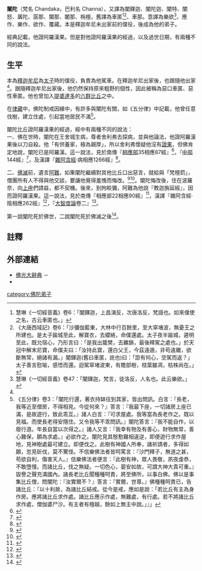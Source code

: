 '''闡陀'''（梵名  Chandaka，巴利名  Channa），又譯為闡鐸迦、闡陀迦、闡特、闡怒、羼陀、孱那、闡那、闍那、栴檀，舊譯為車匿<ref>慧琳《一切經音義》卷6：「闡鐸迦，上昌演反，次唐洛反，梵語也。如來僕使之名，古云車匿也。」</ref><ref name="大唐西域記">《大唐西域記》卷6：「沙彌伽藍東，大林中行百餘里，至大窣堵波，無憂王之所建也。是太子踰城至此，解寶衣，去纓絡，命僕還處。太子夜半踰城，遲明至此，既允宿心，乃形言曰：「是我出籠樊，去羈鎖，最後釋駕之處也。」於天冠中解末尼寶，命僕夫曰：「汝持此寶，還白父王，今茲遠遁，非苟違離，欲斷無常，絕諸有漏。」闡鐸迦(舊曰車匿，訛也)曰：「詎有何心，空駕而返？」太子善言慰喻，感悟而還。迴駕窣堵波東，有贍部樹，枝葉雖凋，枯株尚在。」</ref>、車那。意譯為樂欲<ref>慧琳《一切經音義》卷47：「闡鐸迦，梵言，徒洛反，人名也。此云樂欲。」</ref>、應作、樂作、欲作、覆藏。本是釋迦牟尼未出家前的僕役，後成為他的弟子。

經典記載，他證阿羅漢果。但是對他證阿羅漢果的經過，以及過世日期，有兩種不同的說法。

==生平==
本為[[釋迦牟尼|釋迦牟尼]]為[[太子|太子]]時的僕役，負責為他駕車。在釋迦牟尼出家後，也跟隨他出家<ref name="大唐西域記"/>。跟隨釋迦牟尼出家後，他仍然保持原來粗野的個性，因此被稱為惡口車匿、惡性車匿。他也曾加入[[提婆達多|提婆達多]]的[[六群比丘|六群比丘]]之中。

在[[律藏|律藏]]中，佛陀制戒因緣中，有許多與闡陀有關，如《五分律》中記載，他曾任意伐樹，建立住處，引起當地居民不滿<ref>《五分律》卷3：「闡陀行還，著衣持缽往到其家，皆出問訊。白言：『長老，我等近至僧房，不得相見。今從何來？』答言：『我最下座，一切諸房上座已滿，是故遊行，致此乖互。』諸人白言：『可求屋處。我等當為長老作之。既以見福。而使長老得安隱住。又令我等不乖問訊。』闡陀答言：『我不能自作，以廢行道。年長自當以次得之。』諸人又言：『我幸有物及有善心，財物無常，善心難保，願為求處。』必欲作之。闡陀見其慇懃難相違逆，即便遊行求作屋地，見神樹處最可建立。即便伐之。此樹有神國人所奉，諸祈請者，多得如願，忽見斫伐，莫不驚怪。不信樂佛法者皆呵罵言：『沙門釋子，無道之甚，苟欲自利，傷害天人。』信樂佛法者便言：『此樹有神，眾人畏敬，夙夜虔恭，不敢墮慢。而諸比丘，伐之無疑。一切色心，晏安如故，可謂大神大貴可重。』毀譽之聲充滿國內。諸長老比丘聞種種呵責，將至佛所，以事白佛。佛以是事集比丘僧，問闡陀：『汝實爾不？』答言：『實爾，世尊。』佛種種呵責已，告諸比丘：『以十利故，為諸比丘結戒。從今是戒，應如是說：「若比丘有主為身作房。應將諸比丘求作處。諸比丘應示作處，無難處，有行處。若不將諸比丘求作處，僧伽婆尸沙。有主者有檀越，餘如上無主中說。」』」</ref>。

闡陀比丘證阿羅漢果的經過，經中有兩種不同的說法：<br>
一、佛在世時，闡陀在王舍城生病，尊者舍利弗去探病，並與他論法，他證阿羅漢果後以刀自殺。他「有供養家，極為親厚」，所以舍利弗懷疑他沒有[[證果|證果]]，但佛肯定地說，闡陀已是阿羅漢。這一說法，見於南傳『[[相應部|相應部]]35相應87經』<ref>{{cite web | url=http://agama.buddhason.org/SN/SN0921.htm | title=相應部35相應87經/闡陀經 | access-date=2013-08-27 | archive-date=2020-01-30 | archive-url=https://web.archive.org/web/20200130160826/http://agama.buddhason.org/SN/SN0921.htm | dead-url=no }}</ref>，『[[中部|中部]]144經』<ref>{{cite web | url=http://agama.buddhason.org/MN/MN144.htm | title=中部144經/教誡闡陀經 | access-date=2013-08-27 | archive-date=2020-01-30 | archive-url=https://web.archive.org/web/20200130080444/http://agama.buddhason.org/MN/MN144.htm | dead-url=no }}</ref>，及漢譯『[[雜阿含經|雜阿含經]]‧病相應1266經』<ref>{{cite web | url=http://agama.buddhason.org/SA/SA1266.htm | title=雜阿含1266經 | access-date=2013-08-27 | archive-date=2020-11-27 | archive-url=https://web.archive.org/web/20201127135105/http://agama.buddhason.org/SA/SA1266.htm | dead-url=no }}</ref>。

二、[[佛滅|佛滅]]前，遺言[[阿難|阿難]]，如果闡陀繼續對其他比丘口出惡言，就給與「梵檀罰」，僧團所有人不得與他交談，要讓他覺得羞愧而悔改。<ref>{{cite web | title=長部16經 | url=http://agama.buddhason.org/DN/DN16.htm | quote=阿難！我死後，對闡陀比丘應該施與梵罰。」「大德！但，什麼是梵罰？」「阿難！闡陀比丘如果說他欲求的，他既不應該被比丘們講說，也不應該被教誡、被訓誡。 | access-date=2013-08-27 | archive-date=2021-01-08 | archive-url=https://web.archive.org/web/20210108021533/http://agama.buddhason.org/DN/DN16.htm | dead-url=no }}</ref><ref>{{cite web | url=http://agama.buddhason.org/DA/DA02.htm | title=長阿含2經/遊行經 | quote=佛告阿難：「我滅度後，若彼闡怒不順威儀，不受教誡，汝等當共行梵檀罰，敕諸比丘不得與語，亦勿往返教授從事。」 | access-date=2013-08-27 | archive-date=2021-02-08 | archive-url=https://web.archive.org/web/20210208020304/http://agama.buddhason.org/DA/DA02.htm | dead-url=no }}</ref>。闡陀悔改後，住在波羅奈，向[[上座|上座]]們請益，都不契機。後來，到拘睒彌，阿難為他說『教迦旃延經』，因而證阿羅漢果。這一說法，見於南傳『相應部22相應90經』<ref>{{cite web | url=http://agama.buddhason.org/SN/SN0608.htm | title=相應部22相應90經/闡陀經 | access-date=2013-08-27 | archive-date=2019-09-30 | archive-url=https://web.archive.org/web/20190930171839/http://agama.buddhason.org/SN/SN0608.htm | dead-url=no }}</ref>，漢譯『雜阿含經‧陰相應262經』<ref>{{cite web|url=https://agama.buddhason.org/SA/SA0262.htm|title=雜阿含262經|accessdate=|author=|date=|publisher=|archive-date=2020-02-16|archive-url=https://web.archive.org/web/20200216055727/http://agama.buddhason.org/SA/SA0262.htm|dead-url=no}}</ref>，『[[大智度論|大智度論]]卷二』<ref>{{cite web | title=大智度論卷第二 | author=[[龍樹|龍樹]]菩薩 | url=http://www.baus-ebs.org/sutra/fan-read/008/1509/002.htm | quote=惡口車匿，云何共住？...佛告阿難：...車匿比丘，我涅槃後，如梵法治；若心濡伏者，應教刪陀迦旃延經，即可得道。 | access-date=2013-08-29 | archive-date=2020-01-27 | archive-url=https://web.archive.org/web/20200127060457/http://www.baus-ebs.org/sutra/fan-read/008/1509/002.htm | dead-url=no }}</ref>。

第一說闡陀死於佛世，二說闡陀死於佛滅之後<ref>{{cite book
 |chapter     = 佛陀最後之教誡
 |chapterurl  = http://www.yinshun.org.tw/books/27/yinshun27-05.html
 |author      = [[釋印順|釋印順]]
 |publisher   = 正聞出版社
 |title       = 華雨集
 |volume      = 第三冊
 |year        = 1993年
 |pages       = 128-132頁
 |deadurl     = yes
 |archiveurl  = https://web.archive.org/web/20120510125027/http://www.yinshun.org.tw/books/27/yinshun27-05.html
 |archivedate = 2012-05-10
}}</ref>。

==註釋==
{{reflist|2}}

==外部連結==
*[https://www.fgs.org.tw/fgs_book/fgs_drser.aspx# 佛光大辭典] {{Wayback|url=https://www.fgs.org.tw/fgs_book/fgs_drser.aspx |date=20170103003709 }} － {{cite web | title=車匿 | url=http://buddhaspace.org/dict/fk/data/%25E9%2597%25A1%25E9%2599%2580.html | access-date=2019-03-03 | archive-date=2019-03-06 | archive-url=https://web.archive.org/web/20190306111319/http://buddhaspace.org/dict/fk/data/%25E9%2597%25A1%25E9%2599%2580.html | dead-url=no }}
*{{cite web | title=Maha-parinibbana Sutta: The Great Discourse on the Total Unbinding(DN 16) | url=http://www.accesstoinsight.org/tipitaka/dn/dn.16.5-6.than.html#fn-8 | others=translated from the Pali by Thanissaro Bhikkhu | publisher=Access to Insight | date=12 February 2012 | accessdate=27 August 2013 | archive-date=2017-12-01 | archive-url=https://web.archive.org/web/20171201132106/https://www.accesstoinsight.org/tipitaka/dn/dn.16.5-6.than.html#fn-8 | dead-url=no }}{{en}}

{{wikisource|佛學大辭典/車匿}}
{{DEFAULTSORT:Channa}}
[[category:佛陀弟子|category:佛陀弟子]]